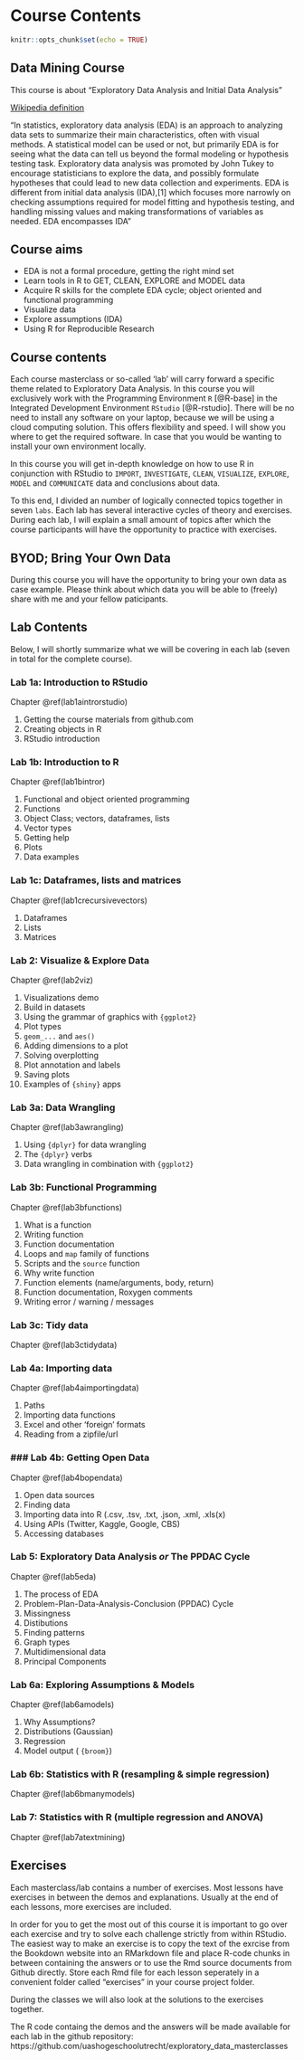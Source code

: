 # Course Contents {#coursecontents}

```r
knitr::opts_chunk$set(echo = TRUE)
```

## Data Mining Course
This course is about "Exploratory Data Analysis and Initial Data Analysis"

[Wikipedia definition](https://en.wikipedia.org/wiki/Exploratory_data_analysis)

"In statistics, exploratory data analysis (EDA) is an approach to analyzing data sets to summarize their main characteristics, often with visual methods. A statistical model can be used or not, but primarily EDA is for seeing what the data can tell us beyond the formal modeling or hypothesis testing task. Exploratory data analysis was promoted by John Tukey to encourage statisticians to explore the data, and possibly formulate hypotheses that could lead to new data collection and experiments. EDA is different from initial data analysis (IDA),[1] which focuses more narrowly on checking assumptions required for model fitting and hypothesis testing, and handling missing values and making transformations of variables as needed. EDA encompasses IDA"

## Course aims
 
  - EDA is not a formal procedure, getting the right mind set
  - Learn tools in R to GET, CLEAN, EXPLORE and MODEL data
  - Acquire R skills for the complete EDA cycle; object oriented and functional programming  
  - Visualize data
  - Explore assumptions (IDA)
  - Using R for Reproducible Research 
  
## Course contents
Each course masterclass or so-called 'lab' will carry forward a specific theme related to Exploratory Data Analysis. In this course you will exclusively work with the Programming Environment `R` [@R-base] in the Integrated Development Environment `RStudio` [@R-rstudio]. There will be no need to install any software on your laptop, because we will be using a cloud computing solution. This offers flexibility and speed. I will show you where to get the required software. In case that you would be wanting to install your own environment locally.   
  
In this course you will get in-depth knowledge on how to use R in conjunction with RStudio to `IMPORT`, `INVESTIGATE`, `CLEAN`, `VISUALIZE`, `EXPLORE`, `MODEL` and `COMMUNICATE` data and conclusions about data. 
  
To this end, I divided an number of logically connected topics together in seven `labs`. Each lab has several interactive cycles of theory and exercises. During each lab, I will explain a small amount of topics after which the course participants will have the opportunity to practice with exercises.   
  
## BYOD; Bring Your Own Data  
  
During this course you will have the opportunity to bring your own data as case example. Please think about which data you will be able to (freely) share with me and your fellow paticipants. 

## Lab Contents
Below, I will shortly summarize what we will be covering in each lab (seven in total for the complete course).

### Lab 1a: Introduction to RStudio 
Chapter \@ref(lab1aintrorstudio)

 1. Getting the course materials from github.com
 1. Creating objects in R
 1. RStudio introduction

### Lab 1b: Introduction to R  
Chapter \@ref(lab1bintror)

 1. Functional and object oriented programming
 1. Functions
 1. Object Class; vectors, dataframes, lists
 1. Vector types
 1. Getting help
 1. Plots
 1. Data examples

### Lab 1c: Dataframes, lists and matrices  
Chapter \@ref(lab1crecursivevectors)

 1. Dataframes
 1. Lists
 1. Matrices

### Lab 2: Visualize & Explore Data
Chapter \@ref(lab2viz)

 1. Visualizations demo
 1. Build in datasets 
 1. Using the grammar of graphics with `{ggplot2}`
 1. Plot types
 1. `geom_...` and `aes()`
 1. Adding dimensions to a plot 
 1. Solving overplotting
 1. Plot annotation and labels
 1. Saving plots
 1. Examples of `{shiny}` apps

### Lab 3a: Data Wrangling  
Chapter \@ref(lab3awrangling)

 1. Using `{dplyr}` for data wrangling
 1. The `{dplyr}` verbs
 1. Data wrangling in combination with `{ggplot2}`

### Lab 3b: Functional Programming 
Chapter \@ref(lab3bfunctions)

 1. What is a function
 1. Writing function
 1. Function documentation
 1. Loops and `map` family of functions
 1. Scripts and the `source` function
 1. Why write function
 1. Function elements (name/arguments, body, return)
 1. Function documentation, Roxygen comments
 1. Writing error / warning /  messages
 
### Lab 3c: Tidy data
Chapter \@ref(lab3ctidydata)
 
### Lab 4a: Importing data 
Chapter \@ref(lab4aimportingdata)

 1. Paths
 1. Importing data functions
 1. Excel and other 'foreign' formats
 1. Reading from a zipfile/url

### ### Lab 4b: Getting Open Data  
Chapter \@ref(lab4bopendata)

 1. Open data sources
 1. Finding data
 1. Importing data into R (.csv, .tsv, .txt, .json, .xml, .xls(x)
 1. Using APIs (Twitter, Kaggle, Google, CBS)
 1. Accessing databases

### Lab 5: Exploratory Data Analysis _or_ The PPDAC Cycle
Chapter \@ref(lab5eda)

 1. The process of EDA
 1. Problem-Plan-Data-Analysis-Conclusion (PPDAC) Cycle
 1. Missingness
 1. Distibutions
 1. Finding patterns 
 1. Graph types
 1. Multidimensional data
 1. Principal Components
 
### Lab 6a: Exploring Assumptions & Models  
Chapter \@ref(lab6amodels)

 1. Why Assumptions?
 1. Distributions (Gaussian)
 1. Regression
 1. Model output ( `{broom}`)
 
### Lab 6b: Statistics with R (resampling & simple regression) 
Chapter \@ref(lab6bmanymodels)
 
### Lab 7: Statistics with R (multiple regression and ANOVA) 
Chapter \@ref(lab7atextmining)
 
## Exercises
Each masterclass/lab contains a number of exercises. Most lessons have exercises in between the demos and explanations. Usually at the end of each lessons, more exercises are included.

In order for you to get the most out of this course it is important to go over each exercise and try to solve each challenge strictly from within RStudio. 
The easiest way to make an exercise is to copy the text of the exrcise from the Bookdown website into an RMarkdown file and place R-code chunks in between containing the answers or to use the Rmd source documents from Github directly. Store each Rmd file for each lesson seperately in a convenient folder called "exercises" in your course project folder.

During the classes we will also look at the solutions to the exercises together.

The R code containg the demos and the answers will be made available for each lab in the github repository: https://github.com/uashogeschoolutrecht/exploratory_data_masterclasses
